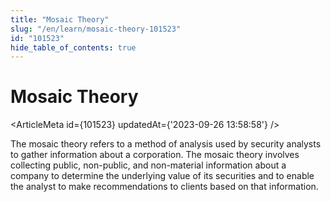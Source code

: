 ```yaml
---
title: "Mosaic Theory"
slug: "/en/learn/mosaic-theory-101523"
id: "101523"
hide_table_of_contents: true
---
```



# Mosaic Theory

<ArticleMeta id={101523} updatedAt={'2023-09-26 13:58:58'} />
<div className='border-solid border-b border-t-0 my-4 border-[var(--ifm-color-gray-300)]' />

The mosaic theory refers to a method of analysis used by security analysts to gather information about a corporation. The mosaic theory involves collecting public, non-public, and non-material information about a company to determine the underlying value of its securities and to enable the analyst to make recommendations to clients based on that information.
